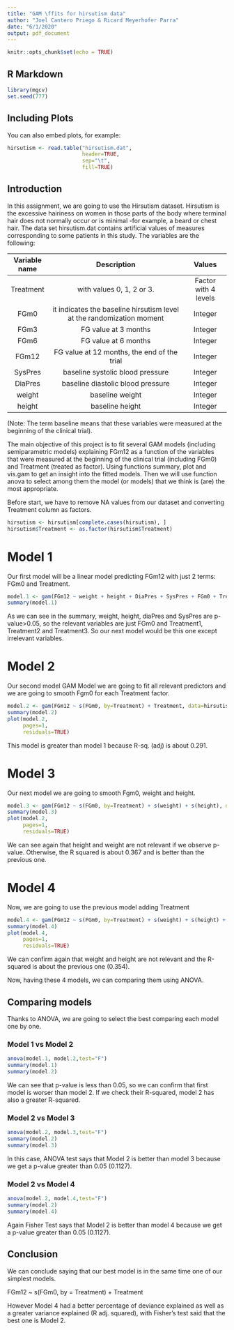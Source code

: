 ---
title: "GAM \ffits for hirsutism data"
author: "Joel Cantero Priego & Ricard Meyerhofer Parra"
date: "6/1/2020"
output: pdf_document
---

```{r setup, include=FALSE}
knitr::opts_chunk$set(echo = TRUE)
```

## R Markdown



```{r}
library(mgcv)
set.seed(777)
```

## Including Plots

You can also embed plots, for example:

```{r, results="hide"}
hirsutism <- read.table("hirsutism.dat",
                        header=TRUE,
                        sep="\t",
                        fill=TRUE)
```

## Introduction

In this assignment, we are going to use the Hirsutism dataset. Hirsutism is the excessive hairiness on women in those parts of the body where terminal hair does not normally occur or is minimal -for example, a beard or chest hair. The data set hirsutism.dat contains artificial values of measures corresponding to some patients in this study. The variables are the following:

Variable name   | Description                          | Values
:------------------:|:-----------------------------------------------------------------------------------------:|:--------------------------:
Treatment| with values 0, 1, 2 or 3. | Factor with 4 levels |
FGm0 | it indicates the baseline hirsutism level at the randomization moment |	Integer |
FGm3 | FG value at 3 months	| Integer |
FGm6 | FG value at 6 months | Integer |
FGm12 |  FG value at 12 months, the end of the trial	| Integer |
SysPres |  baseline systolic blood pressure	| Integer |
DiaPres |  baseline diastolic blood pressure | Integer |
weight | baseline weight | Integer |
height | baseline height | Integer |

(Note: The term baseline means that these variables were measured at the beginning of the clinical trial).

The main objective of this project is to fit several GAM models (including semiparametric models) explaining FGm12 as a function of the variables that were measured at the beginning of the clinical trial (including FGm0) and Treatment (treated as factor). Using functions summary, plot and vis.gam to get an insight into the fitted models. Then we will use function anova to select among them the model (or models) that we think is (are) the most appropriate.

Before start, we have to remove NA values from our dataset and converting Treatment column as factors.

```{r}
hirsutism <- hirsutism[complete.cases(hirsutism), ]
hirsutism$Treatment <- as.factor(hirsutism$Treatment)
```

# Model 1

Our first model will be a linear model predicting FGm12 with just 2 terms: FGm0 and Treatment.

```{r}
model.1 <- gam(FGm12 ~ weight + height + DiaPres + SysPres + FGm0 + Treatment, data=hirsutism)
summary(model.1)
```

As we can see in the summary, weight, height, diaPres and SysPres are p-value>0.05, so the relevant variables are just FGm0 and Treatment1, Treatment2 and Treatment3. So our next model would be this one except irrelevant variables.

# Model 2

Our second model GAM Model we are going to fit all relevant predictors and we are going to smooth Fgm0 for each Treatment factor.

```{r}
model.2 <- gam(FGm12 ~ s(FGm0, by=Treatment) + Treatment, data=hirsutism)
summary(model.2)
plot(model.2,
     pages=1,
     residuals=TRUE)
```

This model is greater than model 1 because R-sq. (adj) is about 0.291.

# Model 3

Our next model we are going to smooth Fgm0, weight and height. 
```{r}
model.3 <- gam(FGm12 ~ s(FGm0, by=Treatment) + s(weight) + s(height), data=hirsutism)
summary(model.3)
plot(model.2,
     pages=1,
     residuals=TRUE)
```

We can see again that height and weight are not relevant if we observe p-value. Otherwise, the R squared is about 0.367 and is better than the previous one. 

# Model 4

Now, we are going to use the previous model adding Treatment 
```{r}
model.4 <- gam(FGm12 ~ s(FGm0, by=Treatment) + s(weight) + s(height) + Treatment, data=hirsutism)
summary(model.4)
plot(model.4,
     pages=1,
     residuals=TRUE)
```

We can confirm again that weight and height are not relevant and the R-squared is about the previous one (0.354). 

Now, having these 4 models, we can comparing them using ANOVA. 

## Comparing models

Thanks to ANOVA, we are going to select the best comparing each model one by one. 

### Model 1 vs Model 2
```{r}
anova(model.1, model.2,test="F") 
summary(model.1)
summary(model.2)
```

We can see that p-value is less than 0.05, so we can confirm that first model is worser than model 2. If we check their R-squared, model 2 has also a greater R-squared.

### Model 2 vs Model 3

```{r}
anova(model.2, model.3,test="F") 
summary(model.2)
summary(model.3)
```

In this case, ANOVA test says that Model 2 is better than model 3 because we get a p-value greater than 0.05 (0.1127).

### Model 2 vs Model 4

```{r}

anova(model.2, model.4,test="F") 
summary(model.2)
summary(model.4)
```

Again Fisher Test says that Model 2 is better than model 4 because we get a p-value greater than 0.05 (0.1127). 

## Conclusion

We can conclude saying that our best model is in the same time one of our simplest models. 

FGm12 ~ s(FGm0, by = Treatment) + Treatment

However Model 4 had a better percentage of deviance explained as well as a greater variance explained (R adj. squared), with Fisher's test said that the best one is Model 2.